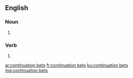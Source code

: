 ==English==

===Noun===

{{head|en|plural}}

# {{plural of|continuation bet|lang=en}}

===Verb===

{{head|en|verb form}}

# {{en-third-person singular of|continuation bet}}

[[ar:continuation bets]]
[[fr:continuation bets]]
[[ku:continuation bets]]
[[mg:continuation bets]]